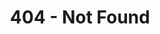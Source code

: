 ---
title: "404 - Not Found"
template: splash
editUrl: false
lastUpdated: false
prev: false
next: false
hero:
  title: "404"
  tagline: The page you searched for doesn't exist, check your link or try again later. For now there's this cute bird.
  image:
    file: ../../images/error_2_icon.png
---